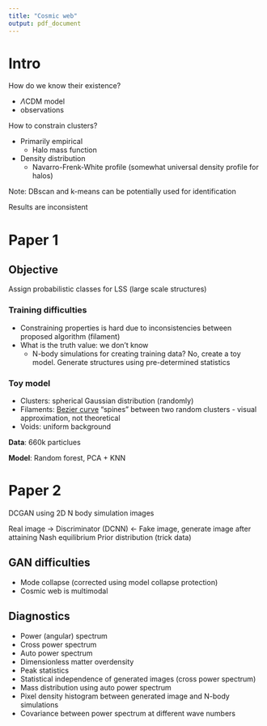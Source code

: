 ```yaml
---
title: "Cosmic web"
output: pdf_document
---
```


# Intro

How do we know their existence?

- $\Lambda$CDM model
- observations

How to constrain clusters?

- Primarily empirical
    - Halo mass function
- Density distribution
    - Navarro-Frenk-White profile (somewhat universal density profile for halos)

Note: DBscan and k-means can be potentially used for identification

Results are inconsistent

# Paper 1

## Objective

Assign probabilistic classes for LSS (large scale structures)

### Training difficulties

- Constraining properties is hard due to inconsistencies between proposed algorithm (filament)
- What is the truth value: we don't know
    - N-body simulations for creating training data? No, create a toy model. Generate structures using pre-determined statistics

### Toy model

- Clusters: spherical Gaussian distribution (randomly)
- Filaments: [Bezier curve](https://en.wikipedia.org/wiki/B%C3%A9zier_curve) "spines" between two random clusters - visual approximation, not theoretical
- Voids: uniform background

**Data**: 660k particlues

**Model**: Random forest, PCA + KNN

# Paper 2

DCGAN using 2D N body simulation images

Real image -> Discriminator (DCNN) <- Fake image, generate image after attaining Nash equilibrium
Prior distribution (trick data)

## GAN difficulties

- Mode collapse (corrected using model collapse protection)
- Cosmic web is multimodal

## Diagnostics

- Power (angular) spectrum
- Cross power spectrum
- Auto power spectrum
- Dimensionless matter overdensity
- Peak statistics
- Statistical independence of generated images (cross power spectrum)
- Mass distribution using auto power spectrum
- Pixel density histogram between generated image and N-body simulations
- Covariance between power spectrum at different wave numbers